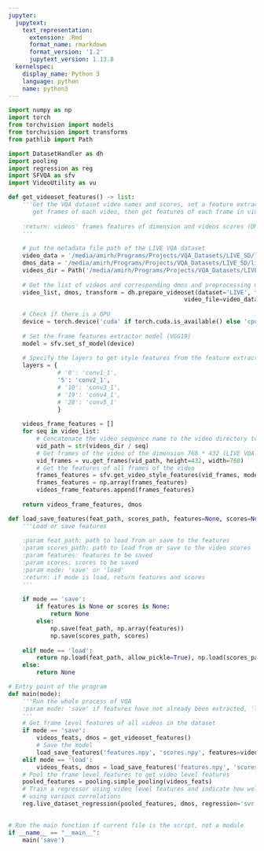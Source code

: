 ```yaml
---
jupyter:
  jupytext:
    text_representation:
      extension: .Rmd
      format_name: rmarkdown
      format_version: '1.2'
      jupytext_version: 1.13.8
  kernelspec:
    display_name: Python 3
    language: python
    name: python3
---
```


```python
import numpy as np
import torch
from torchvision import models
from torchvision import transforms
from pathlib import Path

import DatasetHandler as dh
import pooling
import regression as reg
import SFVQA as sfv
import VideoUtility as vu
```

```python
def get_videoset_features() -> list:
    '''Get the VQA dataset video names and scores, set a feature extractor model,
       get frames of each video, then get features of each frame in videos
       
    :return: videos' frames features of dimension and videos scores (DMOS)
    '''
    
    # put the metadata file path of the LIVE VQA dataset
    video_data = '/media/amirh/Programs/Projects/VQA_Datasets/LIVE_SD/live_video_quality_seqs.txt'
    dmos_data = '/media/amirh/Programs/Projects/VQA_Datasets/LIVE_SD/live_video_quality_data.txt'
    videos_dir = Path('/media/amirh/Programs/Projects/VQA_Datasets/LIVE_SD')
    
    # Get the list of videos and corresponding dmos and preprocessing module
    video_list, dmos, transform = dh.prepare_videoset(dataset='LIVE', frame_size=254,
                                                  video_file=video_data, dmos_file=dmos_data)
    
    # Check if there is a GPU
    device = torch.device('cuda' if torch.cuda.is_available() else 'cpu')
    
    # Set the frame features extractor model (VGG19)
    model = sfv.set_sf_model(device)
    
    # Specify the layers to get style features from the feature extractor model
    layers = {
              # '0': 'conv1_1',
              '5': 'conv2_1', 
              # '10': 'conv3_1', 
              # '19': 'conv4_1',
              # '28': 'conv5_1'
              }
    
    videos_frame_features = []
    for seq in video_list:
        # Concatenate the video sequence name to the video directory to get the full video path
        vid_path = str(videos_dir / seq)
        # Get frames of the video of the dimension 768 * 432 (LIVE VQA videos)
        vid_frames = vu.get_frames(vid_path, height=432, width=768)
        # Get the features of all frames of the video
        frames_features = sfv.get_video_style_features(vid_frames, model, device, transform, layers)
        frames_features = np.array(frames_features)
        videos_frame_features.append(frames_features)
    
    return videos_frame_features, dmos
```

```python
def load_save_features(feat_path, scores_path, features=None, scores=None, mode='save'):
    '''Load or save features
    
    :param feat_path: path to load from or save to the features
    :param scores_path: path to load from or save to the video scores
    :param features: features to be saved
    :param scores: scores to be saved
    :param mode: 'save' or 'load'
    :return: if mode is load, return features and scores
    '''
    
    if mode == 'save':
        if features is None or scores is None:
            return None
        else:
            np.save(feat_path, np.array(features))
            np.save(scores_path, scores)
            
    elif mode == 'load':
        return np.load(feat_path, allow_pickle=True), np.load(scores_path)
    else:
        return None
```

```python
# Entry point of the program
def main(mode):
    '''Run the whole process of VQA
    :param mode: 'save' if features have not already been extracted, 'load' otherwise
    '''
    # Get frame level features of all videos in the dataset
    if mode == 'save':
        videos_feats, dmos = get_videoset_features()
        # Save the model
        load_save_features('features.npy', 'scores.npy', features=videos_feats, scores=dmos, mode=mode)
    elif mode == 'load':
        videos_feats, dmos = load_save_features('features.npy', 'scores.npy', mode=mode)
    # Pool the frame level features to get video level features
    pooled_features = pooling.simple_pooling(videos_feats)
    # Train a regressor using video level features and indicate how well it predicts the scores
    # using various correlations
    reg.live_dataset_regression(pooled_features, dmos, regression='svr')
    
```

```python
# Run the main function if current file is the script, not a module
if __name__ == "__main__":
    main('save')
```

```python

```
